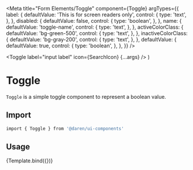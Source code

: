 
<Meta
  title="Form Elements/Toggle"
  component={Toggle}
  argTypes={{
    label: {
      defaultValue: 'This is for screen readers only',
      control: {
        type: 'text',
      },
    },
    disabled: {
      defaultValue: false,
      control: {
        type: 'boolean',
      },
    },
    name: {
      defaultValue: 'toggle-name',
      control: {
        type: 'text',
      },
    },
    activeColorClass: {
      defaultValue: 'bg-green-500',
      control: {
        type: 'text',
      },
    },
    inactiveColorClass: {
      defaultValue: 'bg-gray-200',
      control: {
        type: 'text',
      },
    },
    defaultValue: {
      defaultValue: true,
      control: {
        type: 'boolean',
      },
    },
  }}
/>

  <Toggle label="input label" icon={SearchIcon} {...args} />
)

# Toggle

`Toggle` is a simple toggle component to represent a boolean value.

<Actions packageName="form-elements" />

<Story name="example">
  <div className="mb-8">
    <Toggle label="input label" name="toggle" />
  </div>
</Story>

## Import

```bash
import { Toggle } from '@daren/ui-components'
```

## Usage

<Canvas>
  <Story name="usage">{Template.bind({})}</Story>
</Canvas>

<ArgsTable story="usage" />
